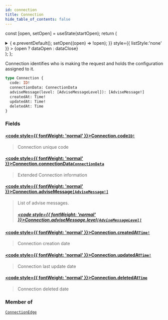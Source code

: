 ```yaml
---
id: connection
title: Connection
hide_table_of_contents: false
---
```






const [open, setOpen] = useState(startOpen);
return (
<details {...(open ? { open: true } : {})} className="details" style={{ border:'none', boxShadow:'none', background:'var(--ifm-background-color)' }}>
<summary
onClick={(e) => {
e.preventDefault();
setOpen((open) => !open);
}}
style={{ listStyle:'none' }} >
{open ? dataOpen : dataClose}
</summary>
{open && children}
</details>
);
};

Connection identifies who is making the request and holds the configuration assigned to it.

```graphql
type Connection {
  code: ID!
  connectionData: ConnectionData
  adviseMessage(level: [AdviseMessageLevel]): [AdviseMessage!]
  createdAt: Time!
  updatedAt: Time!
  deletedAt: Time
}
```

### Fields

#### [<code style={{ fontWeight: 'normal' }}>Connection.<b>code</b></code>](#)<Bullet />[`ID!`](/api/scalars/id) <Badge class="badge badge--secondary" text="non-null"/> <Badge class="badge badge--secondary" text="scalar"/>

> Connection unique code

#### [<code style={{ fontWeight: 'normal' }}>Connection.<b>connectionData</b></code>](#)<Bullet />[`ConnectionData`](/api/objects/connection-data) <Badge class="badge badge--secondary" text="object"/>

> Extended Connection information

#### [<code style={{ fontWeight: 'normal' }}>Connection.<b>adviseMessage</b></code>](#)<Bullet />[`[AdviseMessage!]`](/api/objects/advise-message) <Badge class="badge badge--secondary" text="list"/> <Badge class="badge badge--secondary" text="object"/>

> List of advise messages.
>
> ##### [<code style={{ fontWeight: 'normal' }}>Connection.adviseMessage.<b>level</b></code>](#)<Bullet />[`[AdviseMessageLevel]`](/api/enums/advise-message-level) <Badge class="badge badge--secondary" text="list"/> <Badge class="badge badge--secondary" text="enum"/>

#### [<code style={{ fontWeight: 'normal' }}>Connection.<b>createdAt</b></code>](#)<Bullet />[`Time!`](/api/scalars/time) <Badge class="badge badge--secondary" text="non-null"/> <Badge class="badge badge--secondary" text="scalar"/>

> Connection creation date

#### [<code style={{ fontWeight: 'normal' }}>Connection.<b>updatedAt</b></code>](#)<Bullet />[`Time!`](/api/scalars/time) <Badge class="badge badge--secondary" text="non-null"/> <Badge class="badge badge--secondary" text="scalar"/>

> Connection last update date

#### [<code style={{ fontWeight: 'normal' }}>Connection.<b>deletedAt</b></code>](#)<Bullet />[`Time`](/api/scalars/time) <Badge class="badge badge--secondary" text="scalar"/>

> Connection deleted date

### Member of

[`ConnectionEdge`](/api/objects/connection-edge) <Badge class="badge badge--secondary" text="object"/>

